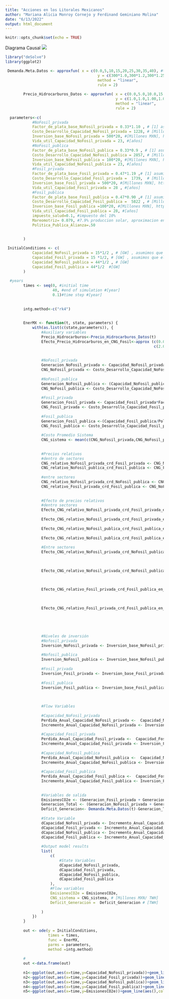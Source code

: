 ```yaml
---
title: "Acciones en los Litorales Mexicanos"
author: "Mariana Alicia Monroy Cornejo y Ferdinand Geminiano Molina"
date: "6/13/2022"
output: html_document
---
```


```r
knitr::opts_chunk$set(echo = TRUE)
```

Diagrama Causal
![](edmundo_energy.png)

```r
library("deSolve")
library(ggplot2)

 Demanda.Meta.Datos <- approxfun( x = c(0.0,5,10,15,20,25,30,35,40), #times
                                         y = c(300*1.0,300*1.2,300*1.25,300*1.3,300*1.4,300*1.5,300*1.7,300*1.9,300*2.0), # [TWH], basado en análisis de Mariana y Sabrina
                                         method = "linear",
                                         rule = 2)
        
        Precio_Hidrocarburos_Datos <- approxfun( x = c(0.0,5.0,10.0,15.0,20.0,25.0,30.0,35.0,40.0), #times
                                                 y = c(1.0,1.0,1.00,1.00,1.00,1.00,1.00,1.00,1.00), # [1], basado en análisis de Mariana y Sabrina
                                                 method = "linear",
                                                 rule = 2)
        
  parameters<-c(
            #NoFosil_privada
            Factor_de_plata_base_NoFosil_privada = 0.33*1.10 , # [1] asumimos que el factor de planta en el sector privado es 10% mayor que el del sector público
            Costo_Desarrollo_Capacidad_NoFosil_privada = 1228, # [Millones MXN/GW instalado], este costo marginal es estimado en función del factor de planta estimado para el estudio y asumiendo que todas las centrales tienen la misma vida económica y mismo tiempo de construcción
            Inversion_base_NoFosil_privada = 500*20, #[Millones MXN], https://www.eleconomista.com.mx/empresas/Cambia-politica-en-electricidad-y-cae-IED-del-sector-20201124-0020.html
            Vida_util_Capacidad_NoFosil_privada = 23, #[años]
            #NoFosil_publica
            Factor_de_plata_base_NoFosil_publica = 0.33*0.9 , # [1] asumimos que el factor de planta en el sector privado es 10% mayor que el del sector privado
            Costo_Desarrollo_Capacidad_NoFosil_publica = 2857, # [Millones MXN/GW instalado], este costo marginal es estimado en función del factor de planta estimado para el estudio y asumiendo que todas las centrales tienen la misma vida económica y mismo tiempo de construcción
            Inversion_base_NoFosil_publica = 100*20, #[Millones MXN], https://www.eleconomista.com.mx/empresas/Cambia-politica-en-electricidad-y-cae-IED-del-sector-20201124-0020.html,,
            Vida_util_Capacidad_NoFosil_publica = 23, #[años]
            #Fosil_privada
            Factor_de_plata_base_Fosil_privada = 0.47*1.19 ,# [1] asumimos que el factor de planta en el sector privado es 10% mayor que el del sector privado
            Costo_Desarrollo_Capacidad_Fosil_privada =  1739,  # [Millones MXN/GW instalado], este costo marginal es estimado en función del factor de planta estimado para el estudio y asumiendo que todas las centrales tienen la misma vida económica y mismo tiempo de construcción
            Inversion_base_Fosil_privada = 500*20, #[Millones MXN], https://www.eleconomista.com.mx/empresas/Cambia-politica-en-electricidad-y-cae-IED-del-sector-20201124-0020.html,
            Vida_util_Capacidad_Fosil_privada = 28 , #[años]
            #Fosil_publica
            Factor_de_plata_base_Fosil_publica = 0.47*0.90 ,# [1] asumimos que el factor de planta en el sector privado es 10% mayor que el del sector privado
            Costo_Desarrollo_Capacidad_Fosil_publica =  5822 , # [Millones MXN/GW instalado], este costo marginal es estimado en función del factor de planta estimado para el estudio y asumiendo que todas las centrales tienen la misma vida económica y mismo tiempo de construcción
            Inversion_base_Fosil_publica =100*20, #[Millones MXN], https://www.eleconomista.com.mx/empresas/Cambia-politica-en-electricidad-y-cae-IED-del-sector-20201124-0020.html,,
            Vida_util_Capacidad_Fosil_publica = 28, #[años]
            impuesto_salud=0.1, #impuesto del 10%
            Mareomotriz= 0.079, #7.9% produccion solar, aproximacion en México según 
            Politica_Publica_Alianza=.50
       
            
        )

 InitialConditions <- c(
            Capacidad_NoFosil_privada = 15*1/2 , # [GW] , asumimos que el sector privado tiene 1/2 de la capacidad instalada
            Capacidad_Fosil_privada = 15 *1/2, # [GW] , asumimos que el sector público tiene 1/2 de la capacidad instalada
            Capacidad_NoFosil_publica = 44*1/2 , # [GW]
            Capacidad_Fosil_publica = 44*1/2  #[GW]
        )
 
  #years
        times <- seq(0, #initial time
                     40, #end of simulation #[year]
                     0.1)#time step #[year]
           
        
        intg.method<-c("rk4")
        
                
        EnerMX <- function(t, state, parameters) {
            with(as.list(c(state,parameters)), {
                #Auxiliary variables
                Precio_Hidrocarburos<-Precio_Hidrocarburos_Datos(t)
                Efecto_Precio_Hidrocarburos_en_CNG_Fosil<-approx (c(0.0,0.5,0.8,1.0,1.2,1.5,2.0,100),
                                                                  c(2.0,1.5,1.2,1.0,0.8,0.5,0.1,0.01),xout=Precio_Hidrocarburos)$y
                
                
                #NoFosil_privada
                Generacion_NoFosil_privada <- Capacidad_NoFosil_privada*Factor_de_plata_base_NoFosil_privada*24*365# [GWH]
                CNG_NoFosil_privada <- Costo_Desarrollo_Capacidad_NoFosil_privada*Capacidad_NoFosil_privada/Generacion_NoFosil_privada
                
                #NoFosil_publica
                Generacion_NoFosil_publica <- (Capacidad_NoFosil_publica+Mareomotriz+Politica_Publica_Alianza)*Factor_de_plata_base_NoFosil_publica*24*365 # [GWH]
                CNG_NoFosil_publica <- Costo_Desarrollo_Capacidad_NoFosil_publica*Capacidad_NoFosil_publica/Generacion_NoFosil_publica
                
                #Fosil_privada
                Generacion_Fosil_privada <- Capacidad_Fosil_privada*Factor_de_plata_base_Fosil_privada*24*365 # [GWH]
                CNG_Fosil_privada <- Costo_Desarrollo_Capacidad_Fosil_privada*Capacidad_Fosil_privada*Efecto_Precio_Hidrocarburos_en_CNG_Fosil/Generacion_Fosil_privada
                
                #Fosil_publica
                Generacion_Fosil_publica <-(Capacidad_Fosil_publica/Politica_Publica_Alianza)*Factor_de_plata_base_Fosil_publica*24*365 # [GWH]
                CNG_Fosil_publica <- Costo_Desarrollo_Capacidad_Fosil_publica*Capacidad_Fosil_publica*Efecto_Precio_Hidrocarburos_en_CNG_Fosil/Generacion_Fosil_publica
                
                #Costo Promedio Sistema
                CNG_sistema <- mean(c(CNG_NoFosil_privada,CNG_NoFosil_publica,CNG_Fosil_privada,CNG_Fosil_publica))
                
                
                #Precios relativos
                #dentro de sectores
                CNG_relativo_NoFosil_privada_crd_Fosil_privada <- CNG_NoFosil_privada/CNG_Fosil_privada
                CNG_relativo_NoFosil_publica_crd_Fosil_publica <- CNG_Fosil_privada/CNG_Fosil_publica
                
                #entre sectores
                CNG_relativo_NoFosil_privada_crd_NoFosil_publica <- CNG_NoFosil_privada/CNG_NoFosil_publica
                CNG_relativo_Fosil_privada_crd_Fosil_publica <- CNG_NoFosil_publica/CNG_Fosil_publica
                
                
                #Efecto de precios relativos
                #dentro sectores
                Efecto_CNG_relativo_NoFosil_privada_crd_Fosil_privada_en_Inversion_NoFosil_Privada <- approx (c(0.0,0.5,0.8,1.0,1.2,1.5,2.0,100),
                                                                                                              c(2.0,1.5,1.2,1.0,0.8,0.5,0.1,0.01),xout=CNG_relativo_NoFosil_privada_crd_Fosil_privada)$y
                Efecto_CNG_relativo_NoFosil_privada_crd_Fosil_privada_en_Inversion_Fosil_Privada <- approx (c(0.0,0.5,0.8,1.0,1.2,1.5,2.0,100),
                                                                                                            c(0.0,05.5,0.8,1.0,1.2,1.5,2.0,2.0),xout=CNG_relativo_NoFosil_privada_crd_Fosil_privada)$y
                Efecto_CNG_relativo_NoFosil_publica_crd_Fosil_publica_en_Inversion_NoFosil_publica <- approx (c(0.0,0.5,0.8,1.0,1.2,1.5,2.0,100),
                                                                                                              c(2.0,1.5,1.2,1.0,0.8,0.5,0.1,0.01),xout=CNG_relativo_NoFosil_publica_crd_Fosil_publica)$y
                Efecto_CNG_relativo_NoFosil_publica_crd_Fosil_publica_en_Inversion_Fosil_publica <- approx (c(0.0,0.5,0.8,1.0,1.2,1.5,2.0,100),
                                                                                                            c(0.0,05.5,0.8,1.0,1.2,1.5,2.0,2.0),xout=CNG_relativo_NoFosil_publica_crd_Fosil_publica)$y
                #Entre sectores
                Efecto_CNG_relativo_NoFosil_privada_crd_NoFosil_publica_en_Inversion_NoFosil_Privada <-approx (c(0.0,0.5,0.8,1.0,1.2,1.5,2.0,100),
                                                                                                               c(1.5,1.15,1.1,1.0,0.8,0.7,0.65,0.6),xout=CNG_relativo_NoFosil_privada_crd_NoFosil_publica)$y
                
                
                Efecto_CNG_relativo_NoFosil_privada_crd_NoFosil_publica_en_Inversion_NoFosil_Publica <-approx (c(0.0,0.5,0.8,1.0,1.2,1.5,2.0,100),
                                                                                                               c(0.65,0.7,0.8,1.0,1.1,1.15,1.5,1.5),xout=CNG_relativo_NoFosil_privada_crd_NoFosil_publica)$y
                
                
                Efecto_CNG_relativo_Fosil_privada_crd_Fosil_publica_en_Inversion_Fosil_Privada <- approx (c(0.0,0.5,0.8,1.0,1.2,1.5,2.0,100),
                                                                                                          c(1.5,1.15,1.1,1.0,0.8,0.7,0.65,0.6),xout=CNG_relativo_Fosil_privada_crd_Fosil_publica)$y
                
                
                Efecto_CNG_relativo_Fosil_privada_crd_Fosil_publica_en_Inversion_Fosil_Publica <-approx (c(0.0,0.5,0.8,1.0,1.2,1.5,2.0,100),
                                                                                                         c(0.65,0.7,0.8,1.0,1.1,1.15,1.5,1.5),xout=CNG_relativo_Fosil_privada_crd_Fosil_publica)$y
                
                
                
                
                #Niveles de inversión
                #Nofosil_privada
                Inversion_NoFosil_privada <- Inversion_base_NoFosil_privada*Efecto_CNG_relativo_NoFosil_privada_crd_Fosil_privada_en_Inversion_NoFosil_Privada*Efecto_CNG_relativo_NoFosil_privada_crd_NoFosil_publica_en_Inversion_NoFosil_Privada
                
                #Nofosil_publica
                Inversion_NoFosil_publica <- Inversion_base_NoFosil_publica*Efecto_CNG_relativo_NoFosil_publica_crd_Fosil_publica_en_Inversion_NoFosil_publica*Efecto_CNG_relativo_NoFosil_privada_crd_NoFosil_publica_en_Inversion_NoFosil_Publica
                
                #Fosil_privada
                Inversion_Fosil_privada <- Inversion_base_Fosil_privada*Efecto_CNG_relativo_NoFosil_privada_crd_Fosil_privada_en_Inversion_Fosil_Privada*Efecto_CNG_relativo_Fosil_privada_crd_Fosil_publica_en_Inversion_Fosil_Privada
                
                #Fosil_publica
                Inversion_Fosil_publica <- Inversion_base_Fosil_publica*Efecto_CNG_relativo_NoFosil_publica_crd_Fosil_publica_en_Inversion_Fosil_publica*Efecto_CNG_relativo_Fosil_privada_crd_Fosil_publica_en_Inversion_Fosil_Publica
                
                
                
                #Flow Variables
                
                #Capacidad_NoFosil_privada
                Perdida_Anual_Capacidad_NoFosil_privada <-  Capacidad_NoFosil_privada/Vida_util_Capacidad_NoFosil_privada
                Incremento_Anual_Capacidad_NoFosil_privada <- Inversion_NoFosil_privada/Costo_Desarrollo_Capacidad_NoFosil_privada
                
                #Capacidad_Fosil_privada
                Perdida_Anual_Capacidad_Fosil_privada <-  Capacidad_Fosil_privada/Vida_util_Capacidad_Fosil_privada
                Incremento_Anual_Capacidad_Fosil_privada <- Inversion_Fosil_privada/Costo_Desarrollo_Capacidad_Fosil_privada
                
                #Capacidad_NoFosil_publica
                Perdida_Anual_Capacidad_NoFosil_publica <-  Capacidad_NoFosil_publica+Politica_Publica_Alianza/Vida_util_Capacidad_NoFosil_publica
                Incremento_Anual_Capacidad_NoFosil_publica <- Inversion_NoFosil_publica/(Costo_Desarrollo_Capacidad_NoFosil_publica*impuesto_salud)
                
                #Capacidad_Fosil_publica
                Perdida_Anual_Capacidad_Fosil_publica <-  Capacidad_Fosil_privada/Vida_util_Capacidad_Fosil_publica
                Incremento_Anual_Capacidad_Fosil_publica <- Inversion_Fosil_publica/(Costo_Desarrollo_Capacidad_Fosil_publica*impuesto_salud)
                
                
                #Variables de salida
                EmisionesCO2e <- (Generacion_Fosil_privada + Generacion_Fosil_publica)*0.001 # , 0.001 [MTCO2e/GWH] fuente: https://www.eia.gov/tools/faqs/faq.php?id=74&t=11
                Generacion_Total <- (Generacion_NoFosil_privada + Generacion_Fosil_privada+Generacion_NoFosil_publica + Generacion_Fosil_publica)/1000 # [TWH]
                Deficit_Generacion<- Demanda.Meta.Datos(t)-Generacion_Total
                
                #State Variable
                dCapacidad_NoFosil_privada <- Incremento_Anual_Capacidad_NoFosil_privada - Perdida_Anual_Capacidad_NoFosil_privada
                dCapacidad_Fosil_privada <- Incremento_Anual_Capacidad_Fosil_privada - Perdida_Anual_Capacidad_NoFosil_privada
                dCapacidad_NoFosil_publica <- Incremento_Anual_Capacidad_NoFosil_publica - Perdida_Anual_Capacidad_NoFosil_privada
                dCapacidad_Fosil_publica <- Incremento_Anual_Capacidad_Fosil_publica - Perdida_Anual_Capacidad_NoFosil_privada
                
                #Output model results
                list(
                    c(
                        #State Variables
                        dCapacidad_NoFosil_privada,
                        dCapacidad_Fosil_privada,
                        dCapacidad_NoFosil_publica,
                        dCapacidad_Fosil_publica
                    ),
                    #Flow variables
                    EmisionesCO2e = EmisionesCO2e,
                    CNG_sistema = CNG_sistema, # [Millones MXN/ TWH]
                    Deficit_Generacion =  Deficit_Generacion # [TWH]
                    
                )
            })
        }
        
        out <- ode(y = InitialConditions,
                   times = times,
                   func = EnerMX,
                   parms = parameters,
                   method =intg.method)
        
        #
        out <-data.frame(out)
        
        n1<-ggplot(out,aes(x=time,y=Capacidad_NoFosil_privada))+geom_line(aes(),color = "chartreuse2")+xlab("Tiempo")+scale_y_continuous(name="Capacidad No Fosil Privada")+theme_bw()
        n2<-ggplot(out,aes(x=time,y=Capacidad_Fosil_privada))+geom_line(aes(),color =  "chocolate1")+xlab("Tiempo")+scale_y_continuous(name="Capacidad Fosil Privada")+theme_bw()
        n3<-ggplot(out,aes(x=time,y=Capacidad_NoFosil_publica))+geom_line(aes(),color = "darkgreen")+xlab("Tiempo")+scale_y_continuous(name="Capacidad No Fosil Pública")+theme_bw()
        n4<-ggplot(out,aes(x=time,y=Capacidad_Fosil_publica))+geom_line(aes(),color = "darkgoldenrod1")+xlab("Tiempo")+scale_y_continuous(name="Capacidad Fosil Pública")+theme_bw()
        n5<-ggplot(out,aes(x=time,y=EmisionesCO2e))+geom_line(aes(),color = "#00A5CF")+xlab("Tiempo")+scale_y_continuous(name="Emisiones CO2e")+theme_bw()
       
```

